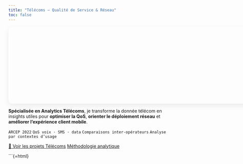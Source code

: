 ```yaml
---
title: "Télécoms — Qualité de Service & Réseau"
toc: false
---
```


<!-- ===== BANNIÈRE AVEC CONTRÔLE LARGEUR + HAUTEUR ===== -->
<div class="hero-telecom-wrap">
  <div class="hero-banner-telecom"></div>
</div>

**Spécialisée en Analytics Télécoms**, je transforme la donnée télécom en insights utiles pour **optimiser la QoS**, **orienter le déploiement réseau** et **améliorer l’expérience client mobile**.

`ARCEP 2022`{.badge} `QoS voix · SMS · data`{.badge} `Comparaisons inter-opérateurs`{.badge} `Analyse par contextes d’usage`{.badge}

[🔎 Voir les projets Télécoms](projets.qmd){.btn .btn-primary}
[Méthodologie analytique](../methode/index.qmd){.btn .btn-outline-primary}

```{=html}
<style>
/* ---- Contrainte de LARGEUR (longueur) + centrage ---- */
.hero-telecom-wrap{
  width: min(92vw, 1100px);   /* ⬅️ largeur max = 1100px, sinon 92% de la fenêtre */
  margin: 0 auto 10px auto;   /* centre horizontalement */
}

/* ---- Bannière: HAUTEUR et recadrage ---- */
.hero-banner-telecom{
  height: 240px; /* ⬅️ ajuste ici : 220 / 240 / 260 px */
  background-image: url('/assets/banners/banner-telecom-1920x720.jpg'); /* mets le bon nom si différent */
  background-size: cover;
  background-position: 55% 50%;  /* focus antenne + fibre; mets 50% 50% si tu veux strict centre */
  border-radius: 12px;
  box-shadow: 0 6px 18px rgba(0,0,0,.08);
}

/* ---- Mobile ---- */
@media (max-width: 600px){
  .hero-telecom-wrap{ width: calc(100vw - 32px); } /* petits marges côtés */
  .hero-banner-telecom{ height: 200px; }
}
</style>
